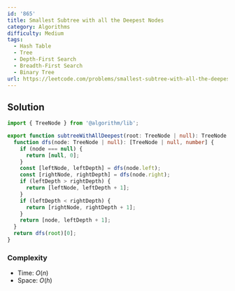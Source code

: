 ```yaml
---
id: '865'
title: Smallest Subtree with all the Deepest Nodes
category: Algorithms
difficulty: Medium
tags:
  - Hash Table
  - Tree
  - Depth-First Search
  - Breadth-First Search
  - Binary Tree
url: https://leetcode.com/problems/smallest-subtree-with-all-the-deepest-nodes
---
```


## Solution

```typescript filename="solution.ts" copy
import { TreeNode } from '@algorithm/lib';

export function subtreeWithAllDeepest(root: TreeNode | null): TreeNode | null {
  function dfs(node: TreeNode | null): [TreeNode | null, number] {
    if (node === null) {
      return [null, 0];
    }
    const [leftNode, leftDepth] = dfs(node.left);
    const [rightNode, rightDepth] = dfs(node.right);
    if (leftDepth > rightDepth) {
      return [leftNode, leftDepth + 1];
    }
    if (leftDepth < rightDepth) {
      return [rightNode, rightDepth + 1];
    }
    return [node, leftDepth + 1];
  }
  return dfs(root)[0];
}
```

### Complexity

- Time: $O(n)$
- Space: $O(h)$
